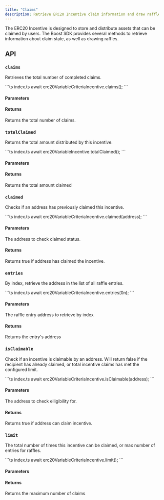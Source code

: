 ```yaml
---
title: "Claims"
description: Retrieve ERC20 Incentive claim information and draw raffle
---
```



<SDKDisclaimer />

The ERC20 Incentive is designed to store and distribute assets that can be claimed by users. The Boost SDK provides several methods to retrieve information about claim state, as well as drawing raffles.

## API

### `claims`

Retrieves the total number of completed claims.

<CodeGroup>
```ts index.ts
await erc20VariableCriteriaIncentive.claims();
```
</CodeGroup>

#### Parameters

<ReadParams />

#### Returns

<ResponseField name="Total claims" type="Promise<bigint>">
  Returns the total number of claims.
</ResponseField>

### `totalClaimed`

Returns the total amount distributed by this incentive.

<CodeGroup>
```ts index.ts
await erc20VariableIncentive.totalClaimed();
```
</CodeGroup>

#### Parameters

<ReadParams />

#### Returns

<ResponseField name="Amount claimed" type="Promise<bigint>">
 Returns the total amount claimed
</ResponseField>

### `claimed`

Checks if an address has previously claimed this incentive.

<CodeGroup>
```ts index.ts
await erc20VariableCriteriaIncentive.claimed(address);
```
</CodeGroup>

#### Parameters

<ParamField path="address" type="Address">
  The address to check claimed status.
</ParamField>

<ReadParams />

#### Returns

<ResponseField name="Has claimed" type="Promise<boolean>">
 Returns true if address has claimed the incentive.
</ResponseField>

### `entries`

By index, retrieve the address in the list of all raffle entries.

<CodeGroup>
```ts index.ts
await erc20VariableCriteriaIncentive.entries(0n);
```
</CodeGroup>

#### Parameters

<ParamField path="index" type="bigint">
  The raffle entry address to retrieve by index
</ParamField>

<ReadParams />

#### Returns

<ResponseField name="Raffle entry" type="Promise<Address>">
  Returns the entry's address
</ResponseField>

### `isClaimable`

Check if an incentive is claimable by an address. Will return false if the recipient has already claimed, or total incentive claims has met the configured limit.

<CodeGroup>
```ts index.ts
await erc20VariableCriteriaIncentive.isClaimable(address);
```
</CodeGroup>

#### Parameters

<ParamField path="address" type="Address">
  The address to check elligibility for.
</ParamField>

<ReadParams />

#### Returns

<ResponseField name="Elligibility" type="Promise<boolean>">
 Returns true if address can claim incentive.
</ResponseField>


### `limit`

The total number of times this incentive can be claimed, or max number of entries for raffles.

<CodeGroup>
```ts index.ts
await erc20VariableCriteriaIncentive.limit();
```
</CodeGroup>

#### Parameters

<ReadParams />

#### Returns

<ResponseField name="Claim limit" type="Promise<bigint>">
  Returns the maximum number of claims
</ResponseField>
